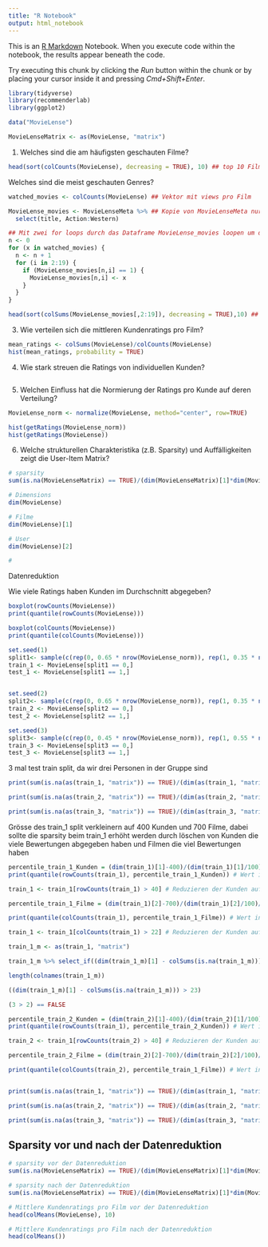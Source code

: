 ```yaml
---
title: "R Notebook"
output: html_notebook
---
```


This is an [R Markdown](http://rmarkdown.rstudio.com) Notebook. When you execute code within the notebook, the results appear beneath the code. 

Try executing this chunk by clicking the *Run* button within the chunk or by placing your cursor inside it and pressing *Cmd+Shift+Enter*. 

```r
library(tidyverse)
library(recommenderlab)
library(ggplot2)
```


```r
data("MovieLense")
```


```r
MovieLenseMatrix <- as(MovieLense, "matrix")
```


1. Welches sind die am häufigsten geschauten Filme? 
```r
head(sort(colCounts(MovieLense), decreasing = TRUE), 10) ## top 10 Filme mit den meisten Ratings
```

Welches sind die meist geschauten Genres?
```r
watched_movies <- colCounts(MovieLense) ## Vektor mit views pro Film 

MovieLense_movies <- MovieLenseMeta %>% ## Kopie von MovieLenseMeta nur mit Genres und Title
  select(title, Action:Western)
```


```r
## Mit zwei for loops durch das Dataframe MovieLense_movies loopen um die Anzahl views pro Film einzutragen
n <- 0
for (x in watched_movies) {
  n <- n + 1
  for (i in 2:19) {
    if (MovieLense_movies[n,i] == 1) {
      MovieLense_movies[n,i] <- x
    }
  }
}
```

```r
head(sort(colSums(MovieLense_movies[,2:19]), decreasing = TRUE),10) ## Anzahl views pro Genre
```


3. Wie verteilen sich die mittleren Kundenratings pro Film?
```r
mean_ratings <- colSums(MovieLense)/colCounts(MovieLense)
hist(mean_ratings, probability = TRUE)
```

4. Wie stark streuen die Ratings von individuellen Kunden?
```r

```

5. Welchen Einfluss hat die Normierung der Ratings pro Kunde auf
deren Verteilung?
```r
MovieLense_norm <- normalize(MovieLense, method="center", row=TRUE)

hist(getRatings(MovieLense_norm))
hist(getRatings(MovieLense))
```

6. Welche strukturellen Charakteristika (z.B. Sparsity) und Auffälligkeiten zeigt die User-Item Matrix?
```r
# sparsity
sum(is.na(MovieLenseMatrix) == TRUE)/(dim(MovieLenseMatrix)[1]*dim(MovieLenseMatrix)[2])

# Dimensions
dim(MovieLense)

# Filme
dim(MovieLense)[1]

# User
dim(MovieLense)[2]

# 
```

Datenreduktion

Wie viele Ratings haben Kunden im Durchschnitt abgegeben?
```r
boxplot(rowCounts(MovieLense))
print(quantile(rowCounts(MovieLense)))

```


```r
boxplot(colCounts(MovieLense))
print(quantile(colCounts(MovieLense)))
```


```r
set.seed(1)
split1<- sample(c(rep(0, 0.65 * nrow(MovieLense_norm)), rep(1, 0.35 * nrow(MovieLense_norm))))
train_1 <- MovieLense[split1 == 0,]
test_1 <- MovieLense[split1 == 1,]


set.seed(2)
split2<- sample(c(rep(0, 0.65 * nrow(MovieLense_norm)), rep(1, 0.35 * nrow(MovieLense_norm))))
train_2 <- MovieLense[split2 == 0,]
test_2 <- MovieLense[split2 == 1,]

set.seed(3)
split3<- sample(c(rep(0, 0.45 * nrow(MovieLense_norm)), rep(1, 0.55 * nrow(MovieLense_norm))))
train_3 <- MovieLense[split3 == 0,]
test_3 <- MovieLense[split3 == 1,]
```

3 mal test train split, da wir drei Personen in der Gruppe sind
```r
print(sum(is.na(as(train_1, "matrix")) == TRUE)/(dim(as(train_1, "matrix"))[1]*dim(as(train_1, "matrix"))[2]))

print(sum(is.na(as(train_2, "matrix")) == TRUE)/(dim(as(train_2, "matrix"))[1]*dim(as(train_2, "matrix"))[2]))

print(sum(is.na(as(train_3, "matrix")) == TRUE)/(dim(as(train_3, "matrix"))[1]*dim(as(train_3, "matrix"))[2]))

```
Grösse des train_1 split verkleinern auf 400 Kunden und 700 Filme, dabei sollte die sparsity beim train_1 erhöht werden durch löschen von Kunden die viele Bewertungen abgegeben haben und Filmen die viel Bewertungen haben
```r
percentile_train_1_Kunden = (dim(train_1)[1]-400)/(dim(train_1)[1]/100)/100 ## bis zu welchem percentil müssen Benutzer mit weniger Bewertungen gelöscht werden
print(quantile(rowCounts(train_1), percentile_train_1_Kunden)) # Wert in Bewertungen

train_1 <- train_1[rowCounts(train_1) > 40] # Reduzieren der Kunden auf 400

percentile_train_1_Filme = (dim(train_1)[2]-700)/(dim(train_1)[2]/100)/100 ## bis zu welchem percentil müssen Filme mit weniger Bewertungen gelöscht werden

print(quantile(colCounts(train_1), percentile_train_1_Filme)) # Wert in Bewertungen

train_1 <- train_1[colCounts(train_1) > 22] # Reduzieren der Kunden auf 700
```


```r
train_1_m <- as(train_1, "matrix")


```


```r
train_1_m %>% select_if((dim(train_1_m)[1] - colSums(is.na(train_1_m))) > 23)
```


```r
length(colnames(train_1_m))
```
```r
((dim(train_1_m)[1] - colSums(is.na(train_1_m))) > 23)
```
```r
(3 > 2) == FALSE
```


```r
percentile_train_2_Kunden = (dim(train_2)[1]-400)/(dim(train_2)[1]/100)/100 ## bis zu welchem percentil müssen Benutzer mit weniger Bewertungen gelöscht werden
print(quantile(rowCounts(train_1), percentile_train_2_Kunden)) # Wert in Bewertungen

train_2 <- train_1[rowCounts(train_2) > 40] # Reduzieren der Kunden auf 400

percentile_train_2_Filme = (dim(train_2)[2]-700)/(dim(train_2)[2]/100)/100 ## bis zu welchem percentil müssen Filme mit weniger Bewertungen gelöscht werden

print(quantile(colCounts(train_2), percentile_train_1_Filme)) # Wert in Bewertungen
```


```r

```


```r
print(sum(is.na(as(train_1, "matrix")) == TRUE)/(dim(as(train_1, "matrix"))[1]*dim(as(train_1, "matrix"))[2]))

print(sum(is.na(as(train_2, "matrix")) == TRUE)/(dim(as(train_2, "matrix"))[1]*dim(as(train_2, "matrix"))[2]))

print(sum(is.na(as(train_3, "matrix")) == TRUE)/(dim(as(train_3, "matrix"))[1]*dim(as(train_3, "matrix"))[2]))


```

## Sparsity vor und nach der Datenreduktion
```r
# sparsity vor der Datenreduktion
sum(is.na(MovieLenseMatrix) == TRUE)/(dim(MovieLenseMatrix)[1]*dim(MovieLenseMatrix)[2])

# sparsity nach der Datenreduktion
sum(is.na(MovieLenseMatrix) == TRUE)/(dim(MovieLenseMatrix)[1]*dim(MovieLenseMatrix)[2])
```


```r
# Mittlere Kundenratings pro Film vor der Datenreduktion
head(colMeans(MovieLense), 10)

# Mittlere Kundenratings pro Film nach der Datenreduktion
head(colMeans())
```


